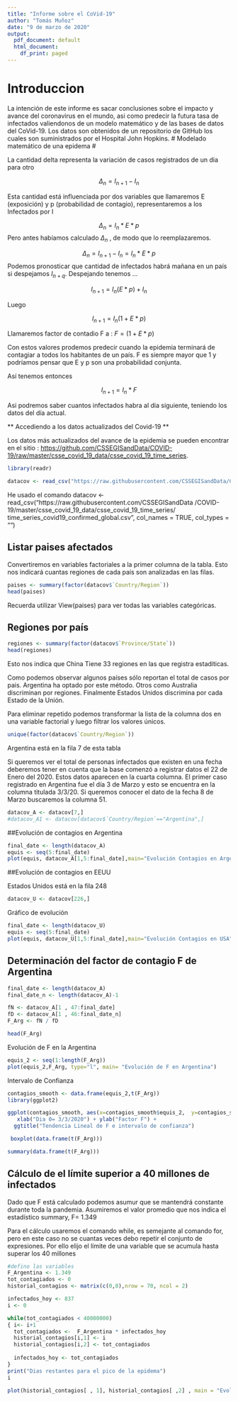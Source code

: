 ```yaml
---
title: "Informe sobre el CoVid-19"
author: "Tomás Muñoz"
date: "9 de marzo de 2020"
output:
  pdf_document: default
  html_document:
    df_print: paged
---
```


# Introduccion #

La intención de este informe es sacar conclusiones sobre el impacto y avance del coronavirus en el mundo, asi como predecir la futura tasa de infectados valiendonos de un modelo matemático y de las bases de datos del CoVid-19. Los datos son obtenidos de un repositorio de GitHub los cuales son suministrados por el Hospital John Hopkins.
# Modelado matemático de una epidema #

La cantidad delta representa la variación de casos registrados de un dia para otro



$$\Delta_n=I_{n+1}-I_n$$

Esta cantidad está influenciada por dos variables que llamaremos E (exposición) y p (probabilidad de contagio), representaremos a los Infectados por I

$$\Delta_n=I_n*E*p$$
Pero antes habíamos calculado $\Delta_n$ , de modo que lo reemplazaremos.


$$\Delta_n=I_{n+1}-I_n = I_n*E*p$$
Podemos pronosticar que cantidad de infectados habrá mañana en un país si despejamos $I_{n+q}$.
Despejando tenemos ...

$$I_{n+1}=I_n(E*p) + I_n$$

Luego 

$$I_{n+1}= I_n ( 1 + E*p)$$

Llamaremos factor de contadio F a : $F=(1+ E*p)$

Con estos valores prodemos predecir cuando la epidemia terminará de contagiar a todos los habitantes de un país. F es siempre mayor que 1 y podríamos pensar que E y p son una probabilidad conjunta.

Así tenemos entonces

$$I_{n+1}=I_n*F$$

Asi podremos saber cuantos infectados habra al dia siguiente, teniendo los datos del día actual.


** Accediendo a los datos actualizados del Covid-19 **

Los datos más actualizados del avance de la epidemia se pueden encontrar en el sitio :
<https://github.com/CSSEGISandData/COVID-19/raw/master/csse_covid_19_data/csse_covid_19_time_series>.


```r
library(readr)

datacov <- read_csv("https://raw.githubusercontent.com/CSSEGISandData/COVID-19/master/csse_covid_19_data/csse_covid_19_time_series/time_series_covid19_confirmed_global.csv", col_names = TRUE, col_types = "")
```

He usado el comando datacov <- read_csv("https://raw.githubusercontent.com/CSSEGISandData
/COVID-19/master/csse_covid_19_data/csse_covid_19_time_series/
time_series_covid19_confirmed_global.csv", col_names = TRUE, col_types = "")

## Listar paises afectados

Convertiremos en variables factoriales a la primer columna de la tabla. Esto nos indicará cuantas regiones de cada país son analizadas en las filas.

```r
paises <- summary(factor(datacov$`Country/Region`))
head(paises)
```
Recuerda utilizar View(paises) para ver todas las variables categóricas.

## Regiones por país

```r
regiones <- summary(factor(datacov$`Province/State`))
head(regiones)
```

Esto nos indica que China Tiene 33 regiones en las que registra estadíticas.

Como podemos observar algunos países sólo reportan el total de casos por pais. Argentina ha optado por este método. Otros como Australia discriminan por regiones. Finalmente Estados Unidos discrimina por cada Estado de la Unión. 

Para eliminar repetido podemos transformar la lista de la columna dos en una variable factorial y luego filtrar los valores únicos.

```r
unique(factor(datacov$`Country/Region`))
```

Argentina está en la fila 7 de esta tabla

Si queremos ver el total de personas infectados que existen en una fecha deberemos tener en cuenta que la base comenzó a registrar datos el 22 de Enero del 2020. Estos datos aparecen en la cuarta columna.
El primer caso registrado en Argentina fue el día 3 de Marzo y esto se encuentra en la columna titulada 3/3/20. 
Si queremos conocer el dato de la fecha 8 de Marzo buscaremos la columna 51.

```r
datacov_A <- datacov[7,]
#datacov_A1 <- datacov[datacov$`Country/Region`=="Argentina",]
```

##Evolución de contagios en Argentina


```r
final_date <- length(datacov_A)
equis <- seq(5:final_date)
plot(equis, datacov_A[1,5:final_date],main="Evolución Contagios en Argentina", sub="El primer contagio aparecion el dia 33 de la Pandemia",ylab="Contagios",xlab = "Dias a partir del 22/1/2020")
```



##Evolución de contagios en EEUU

Estados Unidos está en la fila 248
```r
datacov_U <- datacov[226,]

```

Gráfico de evolución

```r
final_date <- length(datacov_U)
equis <- seq(5:final_date)
plot(equis, datacov_U[1,5:final_date],main="Evolución Contagios en USA", sub="El primer contagio aparecion el dia 1 de la Pandemia",ylab="Contagios",xlab = "Dias a partir del 22/1/2020")
```


## Determinación del factor de contagio F de Argentina

```r
final_date <- length(datacov_A)
final_date_n <- length(datacov_A)-1

fN <- datacov_A[1 , 47:final_date]
fD <- datacov_A[1 , 46:final_date_n]
F_Arg <- fN / fD

head(F_Arg)
```

Evolución de F en la Argentina

```r
equis_2 <- seq(1:length(F_Arg))
plot(equis_2,F_Arg, type="l", main= "Evolución de F en Argentina")
```
Intervalo de Confianza
```r
contagios_smooth <- data.frame(equis_2,t(F_Arg))
library(ggplot2)

ggplot(contagios_smooth, aes(x=contagios_smooth$equis_2,  y=contagios_smooth$t.F_Arg.)) + geom_smooth(method = lm) + 
   xlab("Dia 0= 3/3/2020") + ylab("Factor F") + 
  ggtitle("Tendencia Lineal de F e intervalo de confianza")

```




```r
 boxplot(data.frame(t(F_Arg)))
```


```r
summary(data.frame(t(F_Arg)))
```


## Cálculo de el límite superior a 40 millones de infectados 

Dado que F está calculado podemos asumur que se mantendrá constante durante toda la pandemia.
Asumiremos el valor promedio que nos indica el estadístico summary, F= 1.349

Para el cálculo usaremos el comando while, es semejante al comando for, pero en este caso no se cuantas veces debo repetir el conjunto de expresiones. Por ello elijo el límite de una variable que se acumula hasta superar los 40 millones

```r
#defino las variables
F_Argentina <- 1.349
tot_contagiados <- 0
historial_contagios <- matrix(c(0,0),nrow = 70, ncol = 2)

infectados_hoy <- 837
i <- 0

while(tot_contagiados < 40000000)
{ i<- i+1
  tot_contagiados <-  F_Argentina * infectados_hoy
  historial_contagios[i,1] <- i
  historial_contagios[i,2] <- tot_contagiados
  
  infectados_hoy <- tot_contagiados
}
print("Dias restantes para el pico de la epidema") 
i 

plot(historial_contagios[ , 1], historial_contagios[ ,2] , main = "Evolución de la epidemia en Argentina", sub = "Pronóstico sujeto a la variabilidad de F")

```

